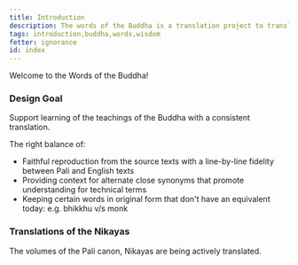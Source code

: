 ```yaml
---
title: Introduction
description: The words of the Buddha is a translation project to translate the Pali canon teachings into English.
tags: introduction,buddha,words,wisdom
fetter: ignorance
id: index
---
```



Welcome to the Words of the Buddha!

### Design Goal

Support learning of the teachings of the Buddha with a consistent translation.

The right balance of:

* Faithful reproduction from the source texts with a line-by-line fidelity between Pali and English texts
* Providing context for alternate close synonyms that promote understanding for technical terms
* Keeping certain words in original form that don't have an equivalent today: e.g. bhikkhu v/s monk

### Translations of the Nikayas

The volumes of the Pali canon, Nikayas are being actively translated.

<NikayaTable />